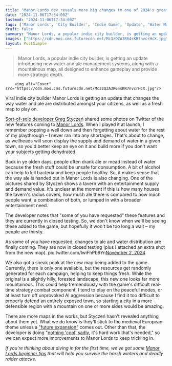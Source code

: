 ```yaml
---
title: "Manor Lords dev reveals more big changes to one of 2024's greatest city builders: 'As some of you have requested, changes to ale and water distribution are finally coming'"
date: "2024-11-06T17:34:00Z"
lastmod: "2024-11-06T17:34:00Z"
tags: ['Manor Lords', 'City Builder', 'Indie Game', 'Update', 'Water Management', 'Ale Management', 'New Map', 'Strategy', 'Real-Time Strategy', 'RTS']
draft: false
summary: "Manor Lords, a popular indie city builder, is getting an update introducing new water and ale management systems, along with a mountainous map, all designed to enhance gameplay and provide more strategic depth."
images: ["https://cdn.mos.cms.futurecdn.net/Mc3zQZA3R64sKR7nvcrHcX.jpg"]
layout: PostSimple
---
```

> Manor Lords, a popular indie city builder, is getting an update introducing new water and ale management systems, along with a mountainous map, all designed to enhance gameplay and provide more strategic depth.


        <img alt="Cover" src="https://cdn.mos.cms.futurecdn.net/Mc3zQZA3R64sKR7nvcrHcX.jpg"/>
        
Viral indie city builder Manor Lords is getting an update that changes the way water and ale are distributed amongst your citizens, as well as a fresh map to play on.

[Sort-of-solo developer Greg Styczeń](https://www.gamesradar.com/games/city-builder/manor-lords-creator-kind-of-agrees-that-he-isnt-really-a-solo-dev-but-says-hes-earned-the-title-because-if-i-quit-its-game-over/) shared some photos on Twitter of the new features coming to [<u>Manor Lords</u>](https://www.gamesradar.com/manor-lords/). When I played it at launch, I remember popping a well down and then forgetting about water for the rest of my playthrough – I never ran into any shortages. That's about to change, as wellheads will soon display the supply and demand of water in a given town, so you'd better keep an eye on it and build more if you don't want your subjects getting dehydrated.

Back in ye olden days, people often drank ale or mead instead of water because the fresh stuff could be unsafe for consumption. A bit of alcohol can help to kill bacteria and keep people healthy. So, it makes sense that the way ale is handed out in Manor Lords is also changing. One of the pictures shared by Styczeń shows a tavern with an entertainment supply and demand value. It's unclear at the moment if this is how many houses the tavern's radius covers, how much ale there is compared to how much people want, a combination of both, or lumped in with a broader entertainment need.

The developer notes that "some of you have requested" these features and they are currently in closed testing. So, we don't know when we'll be seeing these added to the game, but hopefully it won't be too long a wait – my people are thirsty.

As some of you have requested, changes to ale and water distribution are finally coming. They are now in closed testing (plus I attached an extra shot from the new map). pic.twitter.com/lwiFhPb9Yn[November 2, 2024](https://twitter.com/LordsManor/status/1852623525418541558)

We also got a sneak peak at the new map being added to the game. Currently, there is only one available, but the resources get randomly generated for each campaign, helping to keep things fresh. While the original is a slightly hilly, forested landscape, this new one looks far more mountainous. This could help tremendously with the game's difficult real-time strategy combat component. I tend to play on the peaceful modes, or at least turn off unprovoked AI aggression because I find it too difficult to properly defend an entirely exposed town, so starting a city in a more defensible region with a mountain on one or more sides would be amazing.

There are more maps in the works, but Styczeń hasn't revealed anything about them yet. What we do know is they'll stick to the medieval European theme unless a ["future expansion"](https://www.gamesradar.com/games/city-builder/manor-lords-is-getting-new-maps-soon-but-the-city-builders-dev-is-clear-that-only-future-expansions-could-venture-outside-the-base-games-existing-european-theme/) comes out. Other than that, the developer is doing "[nothing 'cool' sadly](https://www.gamesradar.com/games/strategy/dont-worry-the-manor-lords-dev-is-still-working-on-the-city-builder-rts-despite-silence-as-of-late-nothing-cool-sadly-but-still-its-hard-work-thats-needed/), it's hard work that's needed," so we can expect more improvements to Manor Lords to keep trickling in.

*If you're thinking about diving in for the first time, we've got some *[<em>Manor Lords beginner tips</em>](https://www.gamesradar.com/manor-lords-tips/)* that will help you survive the harsh winters and deadly raider attacks.*
        